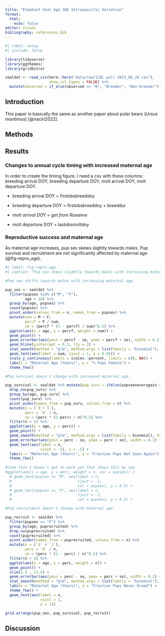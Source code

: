 ```yaml
---
title: "Elephant Seal Age JAE Intraspecific Variation"
format: 
  html: 
    echo: false 
editor: visual
bibliography: references.bib
---
```


```r
#| label: setup
#| include: false  

library(tidyverse)
library(ggthemes)
library(gridExtra)

sealdat <- read_csv(here::here("data/raw/128L pull 2023_06_29.csv"), 
                    show_col_types = FALSE) %>% 
  mutate(observed = if_else(observed == "B", "Breeder", "Non-breeder"))

```

## Introduction

This paper is basically the same as another paper about polar bears (*Ursus maritimus*) [@naciri2022].

## Methods

## Results 

### Changes to annual cycle timing with increased maternal age

In order to create the timing figure, I need a csv with these columns: breeding arrival DOY, breeding departure DOY, molt arrival DOY, molt departure DOY.

-   breeding arrival DOY = firstobsbreeddoy

-   breeding departure DOY = firstobsbreeddoy + breeddur

-   *molt arrival DOY = get from Roxanne*

-   molt departure DOY = lastobsmoltdoy

### Reproductive success and maternal age 

As maternal age increases, pup sex skews slightly towards males. Pup survival and recruitment are not significantly affected by maternal age (@fig-repro_age).

```r
#| label: fig-repro_age
#| caption: "Pup sex skews slightly towards males with increasing maternal age. Pup survival decreases slightly, but survival and recruitment are not significantly affected by maternal age.

#Pup sex shifts towards males with increasing maternal age.

pup_sex <- sealdat %>% 
  filter(pupsex %in% c("M", "F"), 
         age < 18) %>% 
  group_by(age, pupsex) %>%
  count(pupsex) %>% 
  pivot_wider(values_from = n, names_from = pupsex) %>% 
  mutate(num = M + F,
         percf = F / num,
         se = (percf * (1 - percf) / num)^0.5) %>% 
  ggplot(aes(x = age, y = percf, weight = num)) +
  geom_point() +
  geom_errorbar(aes(ymin = percf - se, ymax = percf + se), width = 0.2) +
  geom_hline(yintercept = 0.5, lty = 2) +
  stat_smooth(method = "glm", method.args = list(family = "binomial"), formula = y ~ x) +
  geom_text(aes(label = num, vjust = 1, y = 0.03)) +
  scale_y_continuous(labels = scales::percent, limits = c(0, NA)) +
  labs(x = "Maternal Age (Years)", y = "% Pups Female") +
  theme_few()

#Pup survival doesn't change with increased maternal age.

pup_survival <- sealdat %>% mutate(pup_surv = ifelse(pupseeneveragain > 0, 1, 0)) %>% 
  drop_na(pup_surv) %>% 
  group_by(age, pup_surv) %>%
  count(pup_surv) %>% 
  pivot_wider(names_from = pup_surv, values_from = n) %>% 
  mutate(n = (`0`+`1`),
         perc = `0` / n,
         se = (perc * (1-perc) / n)^0.5) %>% 
  filter(n > 5) %>% 
  ggplot(aes(x = age, y = perc)) +
  geom_point() +
  geom_smooth(method = "glm", method.args = list(family = binomial), formula = y ~ x) +
  geom_errorbar(aes(ymin = perc - se, ymax = perc + se), width = 0.2) +
  geom_text(aes(label = n, 
                vjust = -1), y = .5) +
  labs(x = "Maternal Age (Years)", y = "Fraction Pups Not Seen Again") +
  theme_few()
  
#code that I haven't got to work yet that shows this by sex
#ggplot(aes(x = age, y = perc, weight = n, col = pupsex)) +
  # geom_text(pupsex == "M", aes(label = n, 
  #                              vjust = -1, 
  #                              col = pupsex), y = 0.5) + 
  # geom_text(pupsex == "F", aes(label = n, 
  #                              vjust = -1, 
  #                              col = pupsex), y = 0.5) +

#Pup recruitment doesn't change with maternal age

pup_recruit <- sealdat %>% 
  filter(pupsex == "F") %>% 
  group_by(age, puprecruited) %>%
  drop_na(puprecruited) %>% 
  count(puprecruited) %>% 
  pivot_wider(names_from = puprecruited, values_from = n) %>% 
  mutate(n = (`0` + `1`),
         perc = `0` / n,
         se = (perc * (1 - perc) / n)^0.5) %>% 
  filter(n > 5) %>% 
  ggplot(aes(x = age, y = perc, weight = n)) +
  geom_point() + 
  xlim(2.5 , 13.5) +
  geom_errorbar(aes(ymin = perc - se, ymax = perc + se), width = 0.2) +
  stat_smooth(method = "glm", method.args = list(family = "binomial"), formula = y ~ x) +
  labs(x = "Maternal Age (Years)", y = "Fraction Pups Never Breed") +
  theme_few() +
  geom_text(aes(label = n,
                vjust = 1,
                y = 1))

grid.arrange(pup_sex, pup_survival, pup_recruit)

```

## Discussion

## 
